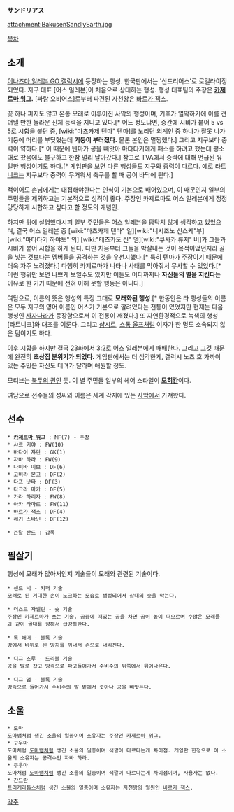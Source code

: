 '''サンドリアス'''

attachment:BakusenSandlyEarth.jpg

[[목차]]

== 소개 ==
[[이나즈마 일레븐 GO 갤럭시]]에 등장하는 행성. 한국판에서는 '산드리어스'로 로컬라이징되었다. 지구 대표 [어스 일레븐]이 처음으로 상대하는 행성. 행성 대표팀의 주장은 '''[[카제르마 워그]].''' [파람 오비어스]로부터 파견된 자천왕은 [[바르가 잭스]].

꽃 하나 피지도 않고 온통 모래로 이루어진 사막의 행성이며, 기후가 열악하기에 이를 견뎌낼 만한 놀라운 신체 능력을 지니고 있다.[* 어느 정도냐면, 중간에 시비가 붙어 5 vs 5로 시합을 붙던 중, [wiki:"마츠카제 텐마" 텐마]를 노리던 외계인 중 하나가 잘못 나가 기둥에 머리를 부딪혔는데 '''기둥이 부러졌다.''' 물론 본인은 멀쩡했다.] 그리고 지구보다 중력이 약하다.[* 이 때문에 텐마가 공을 빼앗아 마타타기에게 패스를 하려고 했는데 평소대로 찼음에도 불구하고 한참 멀리 날아갔다.] 참고로 TVA에서 중력에 대해 언급된 유일한 행성이기도 하다.[* 게임판을 보면 다른 행성들도 지구와 중력이 다르다. 예로 [[라트니크]]는 지구보다 중력이 무거워서 축구를 할 때 공이 바닥에 튄다.]

적이어도 손님에게는 대접해야한다는 인식이 기본으로 배어있으며, 이 때문인지 일부의 주민들을 제외하고는 기본적으로 성격이 좋다. 주장인 카제르마도 어스 일레븐에게 정정당당하게 시합하고 싶다고 할 정도의 개념인.

하지만 위에 설명했다시피 일부 주민들은 어스 일레븐을 탐탁치 않게 생각하고 있었으며, 결국 어스 일레븐 중 [wiki:"마츠카제 텐마" 일][wiki:"니시조노 신스케"부][wiki:"마타타기 하야토" 의] [wiki:"테츠카도 신" 멤][wiki:"쿠사카 류지" 버]가 그들과 시비가 붙어 시합을 하게 된다. 다만 처음부터 그들을 박살내는 것이 목적이었던지라 골을 넣는 것보다는 멤버들을 공격하는 것을 우선시했다.[* 특히 텐마가 주장이기 때문에 더욱 자주 노려졌다.] 다행히 카제르마가 나타나 사태를 막아줘서 무사할 수 있었다.[* 이런 행위만 보면 나쁘게 보일수도 있지만 이들도 어디까지나 '''자신들의 별을 지킨다'''는 이유로 한 거기 때문에 전혀 이해 못할 행동은 아니다.]

여담으로, 이름의 뜻은 행성의 특징 그대로 '''모래화된 행성'''.[* 한동안은 타 행성들의 이름은 모두 지구의 영어 이름인 어스가 기본으로 깔려있다는 전통이 있었지만 현재는 다음 행성인 [[사자나라]]가 등장함으로서 이 전통이 깨졌다.] 또 자연환경적으로 녹색의 행성 [라트니크]와 대조를 이룬다. 그리고 [[샴시르]], [[스톰 울프]]처럼 여자가 한 명도 소속되지 않은 팀이기도 하다.

이후 시합을 하지만 결국 23화에서 3:2로 어스 일레븐에게 패배한다. 그리고 그것 때문에 완전히 '''초상집 분위기가 되었다.''' 게임판에서는 더 심각한게, 갤럭시 노츠 호 가까이 있는 주민은 자신도 데려가 달라며 애원할 정도.

모티브는 [[북두의 권]]인 듯. 이 별 주민들 일부의 헤어 스타일이 '''[[모히칸]]'''이다.

여담으로 선수들의 성씨와 이름은 세계 각지에 있는 [[사막]]에서 가져왔다.

== 선수 ==

 * '''[[카제르마 워그]]''' : MF(7) - 주장
 * 샤르 키야 : FW(10)
 * 바다이 쟈란 : GK(1)
 * 자바 하라 : FW(9)
 * 나미바 미브 : DF(6)
 * 고비라 몬고 : DF(2)
 * 다프 낫타 : DF(3)
 * 타크라 마카 : DF(5)
 * 가라 하리자 : FW(8)
 * 아카 타마르 : FW(11)
 * [[바르가 잭스]] : DF(4)
 * 레기 스타닌 : DF(12)

 * 즌달 잔드 : 감독
== 필살기 ==

행성에 모래가 많아서인지 기술들이 모래와 관련된 기술이다.

 * 샌드 넉 - 키퍼 기술
 모래로 된 거대한 손이 노크하는 모습로 생성되어서 상대의 슛을 막는다.

 * 더스트 자벨린 - 슛 기술
 주장인 카제르마가 쓰는 기술. 공중에 떠있는 공을 차면 공이 높이 떠오르며 수많은 모래들과 같이 골대를 향해서 급강하한다. 

 * 록 해머 - 블록 기술
 땅에서 바위로 된 망치를 꺼내서 손으로 내리친다.

 * 디그 스루 - 드리블 기술
 공을 발로 잡고 땅속으로 파고들어가서 수비수의 뛰쪽에서 튀어나온다.

 * 디그 업 - 블록 기술
 땅속으로 들어가서 수비수의 발 밑에서 솟아나 공을 빼앗는다.

== 소울 ==
 * 도마
 [[도마뱀]]처럼 생긴 소울의 일종이며 소유자는 주장인 [[카제르마 워그]].
 * 구우마
 도마처럼 [[도마뱀]]처럼 생긴 소울의 일종이며 색깔이 다르다는게 차이점. 게임판 한정으로 이 소울의 소유자는 공격수인 자바 하라.
 * 주우마
 도마처럼 [[도마뱀]]처럼 생긴 소울의 일종이며 색깔이 다르다는게 차이점이며, 사용자는 없다.
 * 간드란
 [[트리케라톱스]]처럼 생긴 소울의 일종이며 소유자는 자천왕의 일원인 [[바르가 잭스]].

[[각주]]
